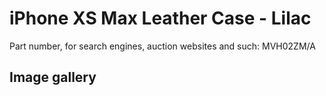 
# iPhone XS Max Leather Case - Lilac

Part number, for search engines, auction websites and such: MVH02ZM/A

## Image gallery

<div style={{ width: '100%', maxWidth: '768px' }}>
<GalleryComponent
    images={[
      {
        original: "/everysource/MVH02.webp",
        thumbnail: "/everypreview/MVH02.webp",
      },
      {
        original: "/everysource/MVH02_AV1_GOLD.webp",
        thumbnail: "/everypreview/MVH02_AV1_GOLD.webp",
      },
      {
        original: "/everysource/MVH02_AV1_SILVER.webp",
        thumbnail: "/everypreview/MVH02_AV1_SILVER.webp",
      },
      {
        original: "/everysource/MVH02_AV1_SPACE_GRAY.webp",
        thumbnail: "/everypreview/MVH02_AV1_SPACE_GRAY.webp",
      },
      {
        original: "/everysource/MVH02_AV2.webp",
        thumbnail: "/everypreview/MVH02_AV2.webp",
      }
    ]}
  />
</div>